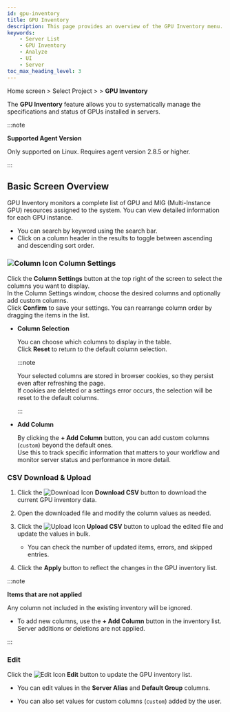 ```yaml
---
id: gpu-inventory
title: GPU Inventory
description: This page provides an overview of the GPU Inventory menu.
keywords: 
    - Server List
    - GPU Inventory
    - Analyze
    - UI
    - Server
toc_max_heading_level: 3
---
```


Home screen &gt; Select Project &gt; <Cmdname sid="side_serverList" className="uitext" /> &gt; **GPU Inventory**

The **GPU Inventory** feature allows you to systematically manage the specifications and status of GPUs installed in servers.

:::note

**Supported Agent Version**

Only supported on Linux. Requires agent version 2.8.5 or higher.

:::

## Basic Screen Overview

GPU Inventory monitors a complete list of GPU and MIG (Multi-Instance GPU) resources assigned to the system. You can view detailed information for each GPU instance.

* You can search by keyword using the search bar.
* Click on a column header in the results to toggle between ascending and descending sort order.

### ![Column Icon](/img/ico-column.svg) Column Settings

Click the **Column Settings** button at the top right of the screen to select the columns you want to display.  
In the Column Settings window, choose the desired columns and optionally add custom columns.  
Click **Confirm** to save your settings. You can rearrange column order by dragging the items in the list.

- **Column Selection**

    You can choose which columns to display in the table.  
    Click **Reset** to return to the default column selection.

    :::note

    Your selected columns are stored in browser cookies, so they persist even after refreshing the page.  
    If cookies are deleted or a settings error occurs, the selection will be reset to the default columns.

    :::

- **Add Column**

    By clicking the **+ Add Column** button, you can add custom columns (`custom`) beyond the default ones.  
    Use this to track specific information that matters to your workflow and monitor server status and performance in more detail.

### CSV Download & Upload

1. Click the ![Download Icon](/img/ico-download.svg) **Download CSV** button to download the current GPU inventory data.

2. Open the downloaded file and modify the column values as needed.

3. Click the ![Upload Icon](/img/ico-upload.svg) **Upload CSV** button to upload the edited file and update the values in bulk.

    * You can check the number of updated items, errors, and skipped entries.

4. Click the **Apply** button to reflect the changes in the GPU inventory list.

:::note

**Items that are not applied**

Any column not included in the existing inventory will be ignored.  
* To add new columns, use the **+ Add Column** button in the inventory list. Server additions or deletions are not applied.

:::

### Edit

Click the ![Edit Icon](/img/ic-edit.svg) **Edit** button to update the GPU inventory list.

- You can edit values in the **Server Alias** and **Default Group** columns.

- You can also set values for custom columns (`custom`) added by the user.